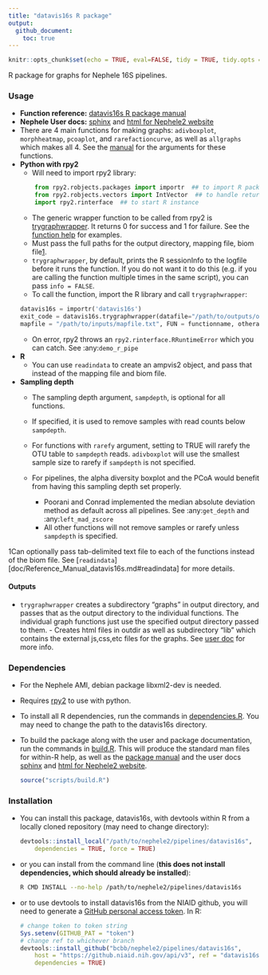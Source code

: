 ```yaml
---
title: "datavis16s R package"
output: 
  github_document:
    toc: true
---
```

```r
knitr::opts_chunk$set(echo = TRUE, eval=FALSE, tidy = TRUE, tidy.opts = list(width.cutoff=60))
```

R package for graphs for Nephele 16S pipelines.

### Usage
- **Function reference:** [datavis16s R package manual](doc/Reference_Manual_datavis16s.md)
- **Nephele User docs:** [sphinx](datavis16s.user_doc.html) and [html for Nephele2 website](https://github.niaid.nih.gov/bcbb/nephele2/blob/master/pipelines/datavis16s/doc/datavis16s_pipeline.html)
-   There are 4 main functions for making graphs: `adivboxplot`,
    `morphheatmap`, `pcoaplot`, and `rarefactioncurve`, as well as
    `allgraphs` which makes all 4. See the [manual](doc/Reference_Manual_datavis16s.md) for
    the arguments for these functions.
-   **Python with rpy2**
    -   Will need to import rpy2 library:
    ```python
        from rpy2.robjects.packages import importr  ## to import R package
        from rpy2.robjects.vectors import IntVector  ## to handle return values
        import rpy2.rinterface  ## to start R instance
    ```
    -   The generic wrapper function to be called from rpy2 is
        [trygraphwrapper](doc/Reference_Manual_datavis16s.md#trygraphwrapper).
        It returns 0 for success and 1 for failure. See the [function
        help](doc/Reference_Manual_datavis16s.md#trygraphwrapper) for
        examples.
    -   Must pass the full paths for the output directory, mapping file,
        biom file[1](#fn1).
    -   `trygraphwrapper`, by default, prints the R sessionInfo to the
        logfile before it runs the function. If you do not want it to do
        this (e.g. if you are calling the function multiple times in the
        same script), you can pass `info = FALSE`.
    -   To call the function, import the R library and call `trygraphwrapper`:
    ```python
    datavis16s = importr('datavis16s')
    exit_code = datavis16s.trygraphwrapper(datafile="/path/to/outputs/out.biom", outdir="/path/to/outputs/", 
    mapfile = "/path/to/inputs/mapfile.txt", FUN = functionname, otherarguments_for_functionname)
    ```
    - On error, rpy2 throws an `rpy2.rinterface.RRuntimeError` which you can catch. See :any:`demo_r_pipe`
-   **R**
    -   You can use `readindata` to create an ampvis2 object, and pass
        that instead of the mapping file and biom file.
-   **Sampling depth**
    -   The sampling depth argument, `sampdepth`, is optional for all
        functions.
    -   If specified, it is used to remove samples with read counts
        below `sampdepth`.
    -   For functions with `rarefy` argument, setting to TRUE will
        rarefy the OTU table to `sampdepth` reads. `adivboxplot` will
        use the smallest sample size to rarefy if `sampdepth` is not
        specified.

    - For pipelines, the alpha diversity boxplot and the PCoA would benefit from having this sampling depth set properly.
        - Poorani and Conrad implemented the median absolute deviation method as default across all pipelines. See :any:`get_depth` and :any:`left_mad_zscore`
        - All other functions will not remove samples or rarefy
                unless `sampdepth` is specified.

1Can optionally pass tab-delimited text file to each of the functions
instead of the biom file. See [`readindata`][doc/Reference_Manual_datavis16s.md#readindata] for
more details.

#### Outputs
- `trygraphwrapper` creates a subdirectory "graphs" in output
directory, and passes that as the output directory to the individual
functions. The individual graph functions just use the specified output
directory passed to them. - Creates html files in outdir as well as
subdirectory "lib" which contains the external js,css,etc files for the
graphs. See [user
doc](https://github.niaid.nih.gov/bcbb/nephele2/blob/master/pipelines/datavis16s/doc/user_doc.md)
for more info.


### Dependencies

-   For the Nephele AMI, debian package libxml2-dev is needed.
-   Requires [rpy2](https://rpy2.bitbucket.io) to use with python.
-   To install all R dependencies, run the commands in
    [dependencies.R](scripts/dependencies.R). You may need to change the
    path to the datavis16s directory.
-   To build the package along with the user and package documentation,
    run the commands in [build.R](scripts/build.R). This will produce
    the standard man files for within-R help, as well as the [package
    manual](doc/Reference_Manual_datavis16s.md) and the user docs [sphinx](datavis16s.user_doc.html) and [html for Nephele2 website](https://github.niaid.nih.gov/bcbb/nephele2/blob/master/pipelines/datavis16s/doc/datavis16s_pipeline.html).

    ``` r
    source("scripts/build.R")
    ```

### Installation

-   You can install this package, datavis16s, with devtools within R
    from a locally cloned repository (may need to change directory):

    ``` r
    devtools::install_local("/path/to/nephele2/pipelines/datavis16s", 
        dependencies = TRUE, force = TRUE)
    ```

-   or you can install from the command line (**this does not install
    dependencies, which should already be installed**):

    ``` bash
    R CMD INSTALL --no-help /path/to/nephele2/pipelines/datavis16s
    ```

-   or to use devtools to install datavis16s from the NIAID github, you
    will need to generate a [GitHub personal access
    token](https://help.github.com/articles/creating-a-personal-access-token-for-the-command-line/).
    In R:

    ``` r
    # change token to token string
    Sys.setenv(GITHUB_PAT = "token")
    # change ref to whichever branch
    devtools::install_github("bcbb/nephele2/pipelines/datavis16s", 
        host = "https://github.niaid.nih.gov/api/v3", ref = "datavis16s", 
        dependencies = TRUE)
    ```
